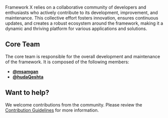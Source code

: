 
Framework X relies on a collaborative community of developers and enthusiasts who actively contribute to its development, improvement, and maintenance. This collective effort fosters innovation, ensures continuous updates, and creates a robust ecosystem around the framework, making it a dynamic and thriving platform for various applications and solutions.

## Core Team

The core team is responsible for the overall development and maintenance of the framework. It is composed of the following members:

- [**@msamgan**](https://github.com/msamgan/)
- [**@hudaQeshta**](https://github.com/hudaQeshta/)

## Want to help?

We welcome contributions from the community. Please review the [Contribution Guidelines](https://github.com/3rd-planet/framework-x/blob/main/CONTRIBUTING.md) for more information.

<Support/>
